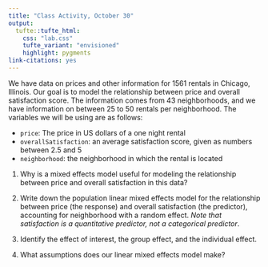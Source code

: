 ```yaml
---
title: "Class Activity, October 30"
output: 
  tufte::tufte_html:
    css: "lab.css"
    tufte_variant: "envisioned"
    highlight: pygments
link-citations: yes
---
```


We have data on prices and other information for 1561 rentals in Chicago, Illinois. Our goal is to model the relationship between price and overall satisfaction score. The information comes from 43 neighborhoods, and we have information on between 25 to 50 rentals per neighborhood. The variables we will be using are as follows:

* `price`: The price in US dollars of a one night rental
* `overallSatisfaction`: an average satisfaction score, given as numbers between 2.5 and 5
* `neighborhood`: the neighborhood in which the rental is located

1. Why is a mixed effects model useful for modeling the relationship between price and overall satisfaction in this data?

2. Write down the population linear mixed effects model for the relationship between price (the response) and overall satisfaction (the predictor), accounting for neighborhood with a random effect. *Note that satisfaction is a quantitative predictor, not a categorical predictor*.

3. Identify the effect of interest, the group effect, and the individual effect.

4. What assumptions does our linear mixed effects model make?